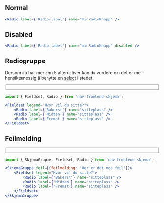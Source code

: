 
## Normal

<Example>
    <Radio label={'Radio-label'} name="minRadioKnapp" />
</Example>

```jsx
<Radio label={'Radio-label'} name="minRadioKnapp" />
```

## Disabled

<Example>
    <Radio label={'Radio-label'} name="minRadioKnapp" disabled />
</Example>

```jsx
<Radio label={'Radio-label'} name="minRadioKnapp" disabled />
```

## Radiogruppe

Dersom du har mer enn 5 alternativer kan du vurdere om det er mer hensiktsmessig 
å benytte en [select](/components/select) i stedet.

<Example>
    <Fieldset legend="Hvor vil du sitte?">
        <Radio label={'Bakerst'} name="sitteplass" />
        <Radio label={'Midten'} name="sitteplass" />
        <Radio label={'Fremst'} name="sitteplass" />
    </Fieldset>
</Example>

```jsx
import { Fieldset, Radio } from 'nav-frontend-skjema';

<Fieldset legend="Hvor vil du sitte?">
    <Radio label={'Bakerst'} name="sitteplass" />
    <Radio label={'Midten'} name="sitteplass" />
    <Radio label={'Fremst'} name="sitteplass" />
</Fieldset>
```

## Feilmelding

<Example>
    <SkjemaGruppe feil={{feilmelding: 'Her er det noe feil'}}>
        <Fieldset legend="Hvor vil du sitte?">
            <Radio label={'Bakerst'} name="sitteplass" />
            <Radio label={'Midten'} name="sitteplass" />
            <Radio label={'Fremst'} name="sitteplass" />
        </Fieldset>
    </SkjemaGruppe>
</Example>

```jsx
import { SkjemaGruppe, Fieldset, Radio } from 'nav-frontend-skjema';

<SkjemaGruppe feil={{feilmelding: 'Her er det noe feil'}}>
    <Fieldset legend="Hvor vil du sitte?">
        <Radio label={'Bakerst'} name="sitteplass" />
        <Radio label={'Midten'} name="sitteplass" />
        <Radio label={'Fremst'} name="sitteplass" />
    </Fieldset>
</SkjemaGruppe>
```